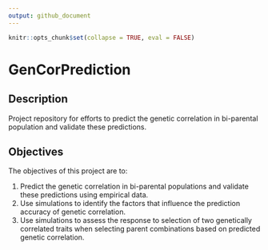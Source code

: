 ```yaml
---
output: github_document
---
```


<!-- README.md is generated from README.Rmd. Please edit that file -->  

```r
knitr::opts_chunk$set(collapse = TRUE, eval = FALSE)
```

# GenCorPrediction

## Description

Project repository for efforts to predict the genetic correlation in bi-parental population and validate these predictions.

## Objectives

The objectives of this project are to:

1. Predict the genetic correlation in bi-parental populations and validate these predictions using empirical data.
2. Use simulations to identify the factors that influence the prediction accuracy of genetic correlation.
3. Use simulations to assess the response to selection of two genetically correlated traits when selecting parent combinations based on predicted genetic correlation.





